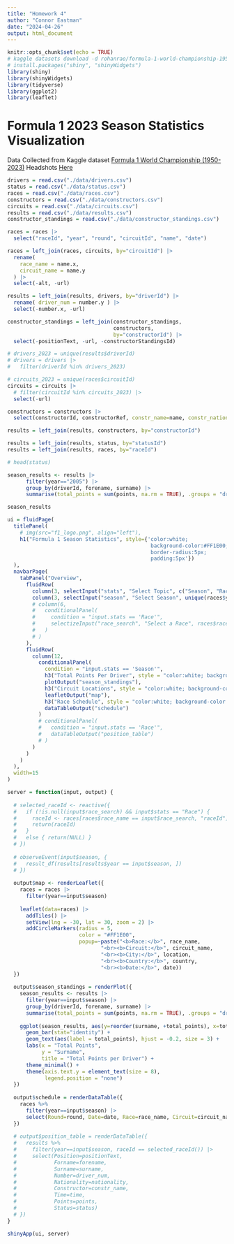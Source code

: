 ```yaml
---
title: "Homework 4"
author: "Connor Eastman"
date: "2024-04-26"
output: html_document
---
```


```r
knitr::opts_chunk$set(echo = TRUE)
# kaggle datasets download -d rohanrao/formula-1-world-championship-1950-2020
# install.packages("shiny", "shinyWidgets")
library(shiny)
library(shinyWidgets)
library(tidyverse)
library(ggplot2)
library(leaflet)
```

# Formula 1 2023 Season Statistics Visualization

Data Collected from Kaggle dataset [Formula 1 World Championship (1950-2023)](https://www.kaggle.com/datasets/rohanrao/formula-1-world-championship-1950-2020?resource=download)
Headshots [Here](https://www.skysports.com/f1/drivers-teams)

```r
drivers = read.csv("./data/drivers.csv")
status = read.csv("./data/status.csv")
races = read.csv("./data/races.csv")
constructors = read.csv("./data/constructors.csv")
circuits = read.csv("./data/circuits.csv")
results = read.csv("./data/results.csv")
constructor_standings = read.csv("./data/constructor_standings.csv")

races = races |>
  select("raceId", "year", "round", "circuitId", "name", "date")

races = left_join(races, circuits, by="circuitId") |>
  rename(
    race_name = name.x,
    circuit_name = name.y
  ) |>
  select(-alt, -url)

results = left_join(results, drivers, by="driverId") |>
  rename( driver_num = number.y ) |>
  select(-number.x, -url)

constructor_standings = left_join(constructor_standings, 
                                  constructors, 
                                  by="constructorId") |>
  select(-positionText, -url, -constructorStandingsId)

# drivers_2023 = unique(results$driverId)
# drivers = drivers |>
#   filter(driverId %in% drivers_2023)

# circuits_2023 = unique(races$circuitId)
circuits = circuits |>
  # filter(circuitId %in% circuits_2023) |>
  select(-url)

constructors = constructors |>
  select(constructorId, constructorRef, constr_name=name, constr_nationality=nationality)

results = left_join(results, constructors, by="constructorId")

results = left_join(results, status, by="statusId")
results = left_join(results, races, by="raceId")

# head(status)
```

```r
season_results <- results |>
      filter(year=="2005") |>
      group_by(driverId, forename, surname) |>
      summarise(total_points = sum(points, na.rm = TRUE), .groups = "drop")

season_results
```



```r
ui = fluidPage(
  titlePanel(
    # img(src="f1_logo.png", align="left"),
    h1("Formula 1 Season Statistics", style={'color:white; 
                                              background-color:#FF1E00;
                                              border-radius:5px;
                                              padding:5px'})
  ),
  navbarPage(
    tabPanel("Overview",
      fluidRow(
        column(3, selectInput("stats", "Select Topic", c("Season", "Race"))),
        column(3, selectInput("season", "Select Season", unique(races$year), selected = "2023")),
        # column(6,
        #   conditionalPanel(
        #     condition = "input.stats == 'Race'",
        #     selectizeInput("race_search", "Select a Race", races$race_name, multiple = FALSE)
        #   )
        # )
      ),
      fluidRow(
        column(12,
          conditionalPanel(
            condition = "input.stats == 'Season'",
            h3("Total Points Per Driver", style = "color:white; background-color:#FF1E00; border-radius:5px; padding:5px"),
            plotOutput("season_standings"),
            h3("Circuit Locations", style = "color:white; background-color:#FF1E00; border-radius:5px; padding:5px"),
            leafletOutput("map"),
            h3("Race Schedule", style = "color:white; background-color:#FF1E00; border-radius:5px; padding:5px"),
            dataTableOutput("schedule")
          )
          # conditionalPanel(
          #   condition = "input.stats == 'Race'",
          #   dataTableOutput("position_table")
          # )
        )
      )
    )
  ),
  width=15
)

server = function(input, output) {
  
  # selected_raceId <- reactive({
  #   if (!is.null(input$race_search) && input$stats == "Race") {
  #     raceId <- races[races$race_name == input$race_search, "raceId"]
  #     return(raceId)
  #   }
  #   else { return(NULL) }
  # })
  
  # observeEvent(input$season, {
  #   result_df(results[results$year == input$season, ])
  # })
  
  output$map <- renderLeaflet({
    races = races |>
      filter(year==input$season)
    
    leaflet(data=races) |>
      addTiles() |>
      setView(lng = -30, lat = 30, zoom = 2) |>
      addCircleMarkers(radius = 5,
                       color = "#FF1E00",
                       popup=~paste("<b>Race:</b>", race_name,
                              "<br><b>Circuit:</b>", circuit_name, 
                              "<br><b>City:</b>", location, 
                              "<br><b>Country:</b>", country,
                              "<br><b>Date:</b>", date))
  })
  
  output$season_standings = renderPlot({
    season_results <- results |>
      filter(year==input$season) |>
      group_by(driverId, forename, surname) |>
      summarise(total_points = sum(points, na.rm = TRUE), .groups = "drop")
  
    ggplot(season_results, aes(y=reorder(surname, +total_points), x=total_points, fill = forename)) +
      geom_bar(stat="identity") +
      geom_text(aes(label = total_points), hjust = -0.2, size = 3) +
      labs(x = "Total Points", 
           y = "Surname", 
           title = "Total Points per Driver") +
      theme_minimal() +
      theme(axis.text.y = element_text(size = 8),
            legend.position = "none")
  })
   
  output$schedule = renderDataTable({
    races %>%
      filter(year==input$season) |>
      select(Round=round, Date=date, Race=race_name, Circuit=circuit_name, Location=location, Country=country)
  })
   
  # output$position_table = renderDataTable({
  #   results %>%
  #     filter(year==input$season, raceId == selected_raceId()) |>
  #     select(Position=positionText, 
  #            Forname=forename, 
  #            Surname=surname, 
  #            Number=driver_num, 
  #            Nationality=nationality, 
  #            Constructor=constr_name,
  #            Time=time, 
  #            Points=points, 
  #            Status=status)
  # })
}

shinyApp(ui, server)
```

